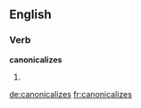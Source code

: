 
==English==

===Verb===
'''canonicalizes'''

# {{third-person singular of|[[canonicalize]]}}

[[de:canonicalizes]]
[[fr:canonicalizes]]
